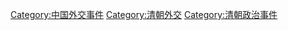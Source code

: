 [[Category:中国外交事件|Category:中国外交事件]]
[[Category:清朝外交|Category:清朝外交]]
[[Category:清朝政治事件|Category:清朝政治事件]]